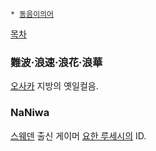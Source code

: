  * [[동음이의어]]

[[목차]]

=== 難波·浪速·浪花·浪華 ===
[[오사카]] 지방의 옛일컬음.

=== NaNiwa ===
[[스웨덴]] 출신 게이머 [[요한 루세시]]의 ID.
